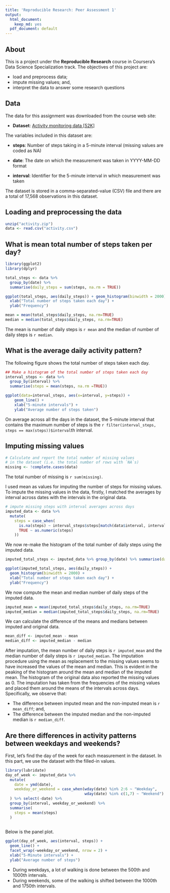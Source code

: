 ```yaml
---
title: 'Reproducible Research: Peer Assessment 1'
output:
  html_document:
    keep_md: yes
  pdf_document: default
---
```


## About 

This is a project under the **Reproducible Research** course in Coursera's Data Science Specialization track. The objectives of this project are:

* load and preprocess data;
* impute missing values; and,
* interpret the data to answer some research questions 

## Data 

The data for this assignment was downloaded from the course web site:

* **Dataset**: [Activity monitoring data [52K]](https://d396qusza40orc.cloudfront.net/repdata%2Fdata%2Factivity.zip)

The variables included in this dataset are:

* **steps**: Number of steps taking in a 5-minute interval (missing values are coded as NA)

* **date**: The date on which the measurement was taken in YYYY-MM-DD format

* **interval**: Identifier for the 5-minute interval in which measurement was taken

The dataset is stored in a comma-separated-value (CSV) file and there are a total of 17,568 observations in this dataset.

## Loading and preprocessing the data
```r
unzip("activity.zip")
data <- read.csv("activity.csv")
```

## What is mean total number of steps taken per day?

```r
library(ggplot2)
library(dplyr)

total_steps <- data %>%
  group_by(date) %>%
  summarise(daily_steps = sum(steps, na.rm = TRUE))

ggplot(total_steps, aes(daily_steps)) + geom_histogram(binwidth = 2000) +
  xlab("Total number of steps taken each day") + 
  ylab("Frequency")
```


```r
mean = mean(total_steps$daily_steps, na.rm=TRUE)
median = median(total_steps$daily_steps, na.rm=TRUE)
```

The mean is number of daily steps is `r mean` and the median of number of daily steps is `r median`.

## What is the average daily activity pattern?

The following figure shows the total number of steps taken each day.

```r
## Make a histogram of the total number of steps taken each day
interval_steps <- data %>% 
  group_by(interval) %>%
  summarise(steps = mean(steps, na.rm =TRUE))

ggplot(data=interval_steps, aes(x=interval, y=steps)) +
    geom_line() +
    xlab("5-minute intervals") +
    ylab("Average number of steps taken")
```

On average across all the days in the dataset, the 5-minute interval that contains the maximum number of steps is the `r filter(interval_steps, steps == max(steps))$interval`th interval.

## Imputing missing values



```r
# Calculate and report the total number of missing values 
# in the dataset (i.e. the total number of rows with `NA`s)
missing <- !complete.cases(data)
```

The total number of missing is `r sum(missing)`.

I used mean as values for imputing the number of steps for missing values. To impute the missing values in the data, firstly, I matched the averages by interval across dates with the intervals in the original data.


```r
# impute missing steps with interval averages across days
imputed_data <- data %>%
  mutate(
    steps = case_when(
      is.na(steps) ~ interval_steps$steps[match(data$interval, interval_steps$interval)],      
      TRUE ~ as.numeric(steps)
    ))
```

We now re-make the histogram of the total number of daily steps using the imputed data.

```r
imputed_total_steps <- imputed_data %>% group_by(date) %>% summarise(daily_steps = sum(steps))

ggplot(imputed_total_steps, aes(daily_steps)) + 
  geom_histogram(binwidth = 2000) + 
  xlab("Total number of steps taken each day") + 
  ylab("Frequency")
```

We now compute the mean and median number of daily steps of the imputed data.

```r
imputed_mean = mean(imputed_total_steps$daily_steps, na.rm=TRUE)
imputed_median = median(imputed_total_steps$daily_steps, na.rm=TRUE)
```

We can calculate the difference of the means and medians between imputed and original data.

```r
mean_diff <- imputed_mean - mean 
median_diff <- imputed_median - median
```



After imputation, the mean number of daily steps is `r imputed_mean` and the median number of daily steps is `r imputed_median`. The imputation procedure using the mean as replacement to the missing values seems to have increased the values of the mean and median. This is evident in the peaking of the histogram around the mean and median of the imputed mean. The histogram of the original data also reported the missing values as 0. The imputation has taken from the frequencies of the missing values and placed them around the means of the intervals across days. Specifically, we observe that:

* The difference between imputed mean and the non-imputed mean is `r mean_diff`; and,
* The difference between the imputed median and the non-imputed median is `r median_diff`.


## Are there differences in activity patterns between weekdays and weekends?

First, let's find the day of the week for each measurement in the dataset. In
this part, we use the dataset with the filled-in values.



```r
library(lubridate)
day_of_week <- imputed_data %>%
  mutate(
    date = ymd(date),
    weekday_or_weekend = case_when(wday(date) %in% 2:6 ~ "Weekday",
                                   wday(date) %in% c(1,7) ~ "Weekend")
  ) %>% select(-date) %>%
  group_by(interval, weekday_or_weekend) %>%
  summarise(
    steps = mean(steps)
  )
  
```

Below is the panel plot. 

```r
ggplot(day_of_week, aes(interval, steps)) + 
  geom_line() + 
  facet_wrap(~weekday_or_weekend, nrow = 2) +
  xlab("5-Minute intervals") + 
  ylab("Average number of steps")
```


* During weekdays, a lot of walking is done between the 500th and 1000th intervals. 
* During weekends, some of the walking is shifted between the 1000th and 1750th intervals.